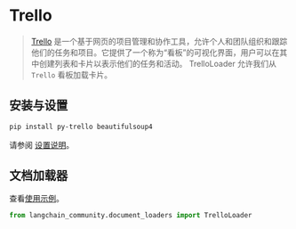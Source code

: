 # Trello

>[Trello](https://www.atlassian.com/software/trello) 是一个基于网页的项目管理和协作工具，允许个人和团队组织和跟踪他们的任务和项目。它提供了一个称为“看板”的可视化界面，用户可以在其中创建列表和卡片以表示他们的任务和活动。
>TrelloLoader 允许我们从 `Trello` 看板加载卡片。

## 安装与设置

```bash
pip install py-trello beautifulsoup4
```

请参阅 [设置说明](/docs/integrations/document_loaders/trello)。

## 文档加载器

查看[使用示例](/docs/integrations/document_loaders/trello)。

```python
from langchain_community.document_loaders import TrelloLoader
```